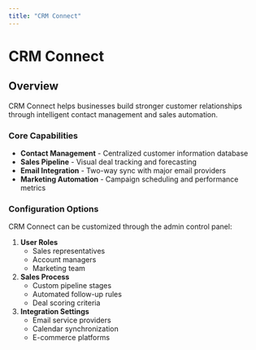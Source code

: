 ```yaml
---
title: "CRM Connect"
---
```


# CRM Connect

## Overview

CRM Connect helps businesses build stronger customer relationships through intelligent contact management and sales automation.

### Core Capabilities

- **Contact Management** - Centralized customer information database
- **Sales Pipeline** - Visual deal tracking and forecasting
- **Email Integration** - Two-way sync with major email providers
- **Marketing Automation** - Campaign scheduling and performance metrics

### Configuration Options

CRM Connect can be customized through the admin control panel:

1. **User Roles** 
   - Sales representatives
   - Account managers
   - Marketing team
   
2. **Sales Process**
   - Custom pipeline stages
   - Automated follow-up rules
   - Deal scoring criteria

3. **Integration Settings**
   - Email service providers
   - Calendar synchronization
   - E-commerce platforms

